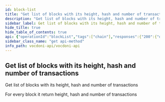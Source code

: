 ```yaml
---
id: block-list
title: "Get list of blocks with its height, hash and number of transactions"
description: "Get list of blocks with its height, hash and number of transactions"
sidebar_label: Get list of blocks with its height, hash and number of transactions
hide_title: true
hide_table_of_contents: true
api: {"operationId":"blockList","tags":["chain"],"responses":{"200":{"description":"For every block it return height, hash and number of transactions","content":{"application/json":{"example":"{\n  \"todo\": \"object\"\n}"}}}},"description":"Get list of blocks with its height, hash and number of transactions","method":"get","path":"/chain/block","servers":[{"url":"https://api.vocdoni.io/version/v3"}],"security":[{"bearerAuth":[]}],"securitySchemes":{"bearerAuth":{"type":"http","scheme":"bearer"}},"info":{"version":"2.0.0","title":"Vocdoni API","license":{"name":"MIT"},"description":"**Goals and Objectives:** The Vocdoni API is meant to be the entry point for external integrators to add voting capabilities to an existing  CRM, customer base and product experience. The API should act as a satellite that facilitates creating votes using  Vocdoni, without the hassle of learning a deep platform."},"postman":{"name":"Get list of blocks with its height, hash and number of transactions","description":{"type":"text/plain"},"url":{"path":["chain","block"],"host":["{{baseUrl}}"],"query":[],"variable":[]},"header":[{"key":"Accept","value":"application/json"}],"method":"GET"}}
sidebar_class_name: "get api-method"
info_path: vocdoni-api/vocdoni-api
---
```



## Get list of blocks with its height, hash and number of transactions



Get list of blocks with its height, hash and number of transactions

<div><ApiTabs><TabItem label={"200"} value={"200"}><div>

For every block it return height, hash and number of transactions

</div><div><MimeTabs schemaType={"response"}><TabItem label={"application/json"} value={"application/json"}><SchemaTabs><TabItem label={"Example"} value={"Example"}><ResponseSamples responseExample={"{\n  \"todo\": \"object\"\n}"} language={"json"}></ResponseSamples></TabItem></SchemaTabs></TabItem></MimeTabs></div></TabItem></ApiTabs></div>
      